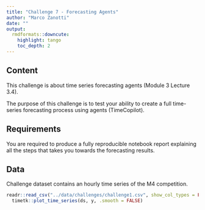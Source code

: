 ```yaml
---
title: "Challenge 7 - Forecasting Agents"
author: "Marco Zanotti"
date: ""
output: 
  rmdformats::downcute:
    highlight: tango
    toc_depth: 2
---
```


## Content

This challenge is about time series forecasting agents (Module 3 Lecture 3.4).  

The purpose of this challenge is to test your ability to create a full time-series 
forecasting process using agents (TimeCopilot).   



## Requirements

You are required to produce a fully reproducible notebook report explaining 
all the steps that takes you towards the forecasting results.  



## Data

Challenge dataset contains an hourly time series of the M4 competition.

```r
readr::read_csv("../data/challenges/challenge1.csv", show_col_types = FALSE) |> 
  timetk::plot_time_series(ds, y, .smooth = FALSE)
```
